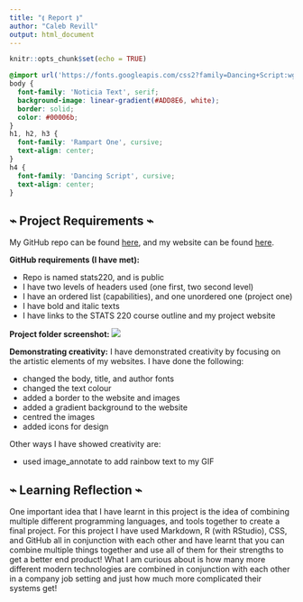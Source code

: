 ```yaml
---
title: "⟬ Report ⟭"
author: "Caleb Revill"
output: html_document
---
```


```r
knitr::opts_chunk$set(echo = TRUE)
```

```css
@import url('https://fonts.googleapis.com/css2?family=Dancing+Script:wght@700&family=Noticia+Text&family=Rampart+One&display=swap');
body {
  font-family: 'Noticia Text', serif;
  background-image: linear-gradient(#ADD8E6, white);
  border: solid;
  color: #00006b;
}
h1, h2, h3 {
  font-family: 'Rampart One', cursive;
  text-align: center;
}
h4 {
  font-family: 'Dancing Script', cursive;
  text-align: center;
}
```

## ⌁ Project Requirements ⌁
My GitHub repo can be found [here](https://github.com/C26R/stats220),
and my website can be found [here](https://c26r.github.io/stats220/).

**GitHub requirements (I have met):**

- Repo is named stats220, and is public
- I have two levels of headers used (one first, two second level)
- I have an ordered list (capabilities), and one unordered one (project one)
- I have bold and italic texts
- I have links to the STATS 220 course outline and my project website

**Project folder screenshot:**
![](project_folder.jpg)

**Demonstrating creativity:**
I have demonstrated creativity by focusing on the artistic elements of my websites. I have done the following:

- changed the body, title, and author fonts
- changed the text colour
- added a border to the website and images
- added a gradient background to the website
- centred the images
- added icons for design

Other ways I have showed creativity are:

- used image_annotate to add rainbow text to my GIF

## ⌁ Learning Reflection ⌁
One important idea that I have learnt in this project is the idea of combining multiple different programming languages, and tools together to create a final project. For this project I have used Markdown, R (with RStudio), CSS, and GitHub all in conjunction with each other and have learnt that you can combine multiple things together and use all of them for their strengths to get a better end product! What I am curious about is how many more different modern technologies are combined in conjunction with each other in a company job setting and just how much more complicated their systems get!